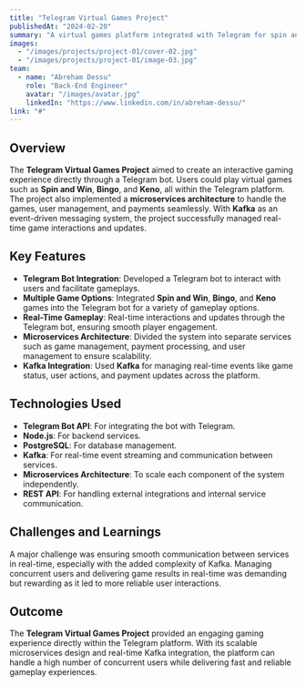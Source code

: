 ```yaml
---
title: "Telegram Virtual Games Project"
publishedAt: "2024-02-20"
summary: "A virtual games platform integrated with Telegram for spin and win, bingo, and keno games."
images:
  - "/images/projects/project-01/cover-02.jpg"
  - "/images/projects/project-01/image-03.jpg"
team:
  - name: "Abreham Dessu"
    role: "Back-End Engineer"
    avatar: "/images/avatar.jpg"
    linkedIn: "https://www.linkedin.com/in/abreham-dessu/"
link: "#"
---
```


## Overview

The **Telegram Virtual Games Project** aimed to create an interactive gaming experience directly through a Telegram bot. Users could play virtual games such as **Spin and Win**, **Bingo**, and **Keno**, all within the Telegram platform. The project also implemented a **microservices architecture** to handle the games, user management, and payments seamlessly. With **Kafka** as an event-driven messaging system, the project successfully managed real-time game interactions and updates.

## Key Features

- **Telegram Bot Integration**: Developed a Telegram bot to interact with users and facilitate gameplays.
- **Multiple Game Options**: Integrated **Spin and Win**, **Bingo**, and **Keno** games into the Telegram bot for a variety of gameplay options.
- **Real-Time Gameplay**: Real-time interactions and updates through the Telegram bot, ensuring smooth player engagement.
- **Microservices Architecture**: Divided the system into separate services such as game management, payment processing, and user management to ensure scalability.
- **Kafka Integration**: Used **Kafka** for managing real-time events like game status, user actions, and payment updates across the platform.

## Technologies Used

- **Telegram Bot API**: For integrating the bot with Telegram.
- **Node.js**: For backend services.
- **PostgreSQL**: For database management.
- **Kafka**: For real-time event streaming and communication between services.
- **Microservices Architecture**: To scale each component of the system independently.
- **REST API**: For handling external integrations and internal service communication.

## Challenges and Learnings

A major challenge was ensuring smooth communication between services in real-time, especially with the added complexity of Kafka. Managing concurrent users and delivering game results in real-time was demanding but rewarding as it led to more reliable user interactions.

## Outcome

The **Telegram Virtual Games Project** provided an engaging gaming experience directly within the Telegram platform. With its scalable microservices design and real-time Kafka integration, the platform can handle a high number of concurrent users while delivering fast and reliable gameplay experiences.
